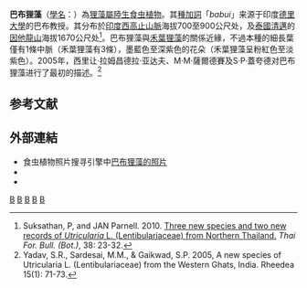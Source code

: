 {{noteTA
|G1=Carnivorous Plant
}}
{{Speciesbox 
| taxon = Utricularia babui
| authority = Yadav, Sardesai & Gaikwad, 2005
| image = Utricularia babui_4.jpg
| image_caption = 巴布狸藻的花朵和叶片
| image2 = Utricularia babui_2.jpg
}}
'''巴布狸藻'''（[[學名|學名]]：'''''{{lang|la|Utricularia babui}}'''''）為[[狸藻屬|狸藻屬]][[陸生植物|陸生]][[食虫植物|食虫植物]]。其[[種加詞|種加詞]]「''babui''」来源于印度[[德里大學|德里大學]]的巴布教授{{small|（Prof. Babu）}}。其分布於[[印度|印度]][[西高止山脈|西高止山脈]]海拔700至900公尺处，及[[泰國|泰國]][[清邁府|清邁]]的[[因他龍山|因他龍山]]{{small|（Doi Inthanon）}}海拔1670公尺处<ref name="Suksathan & Parnell 2010">Suksathan, P, and JAN Parnell. 2010. [http://web3.dnp.go.th/botany/PDF/TFB/TFB38/03_Urticularia.pdf Three new species and two new records of ''Utricularia'' L. (Lentibulariaceae) from Northern Thailand.] {{webarchive|url=https://web.archive.org/web/20120316104552/http://web3.dnp.go.th/botany/PDF/TFB/TFB38/03_Urticularia.pdf |date=2012-03-16 }} ''Thai For. Bull. (Bot.)'', 38: 23-32.</ref>。巴布狸藻與[[禾葉狸藻|禾葉狸藻]]{{small|（''U. graminifolia''）}}的關係近緣，不過本種的細長葉僅有1條中脈（禾葉狸藻有3條），墨藍色至深紫色的花朵（禾葉狸藻呈粉紅色至淡紫色）。2005年，西里让·拉姆昌德拉·亚达夫{{small|（Shrirang Ramchandra Yadav）}}、M·M·薩爾德賽{{small|（M. M. Sardesai）}}及S·P·蓋夸德{{small|（S. P. Gaikwad）}}对巴布狸藻进行了最初的描述。<ref name="Yadav, Sardesai & Gaikwad 2005">Yadav, S.R., Sardesai, M.M., & Gaikwad, S.P. 2005, A new species of Utricularia L. (Lentibulariaceae) from the Western Ghats, India. Rheedea 15(1): 71-73.</ref>

== 参考文献 ==
{{Reflist|2}}

== 外部連結 ==
{{refbegin|2}}
* 食虫植物照片搜寻引擎中[http://www.cpphotofinder.com/utricularia-babui-2104.html 巴布狸藻的照片] {{Wayback|url=http://www.cpphotofinder.com/utricularia-babui-2104.html |date=20110520063810 }}
* {{cite web | url=http://www.cpukforum.com/forum/index.php?showtopic=27920 | title=CPs in northern Thailand | publisher=CPUK Forum | date=2008-07-19 | accessdate=2008-09-04 | archive-date=2013-05-21 | archive-url=https://web.archive.org/web/20130521152931/http://www.cpukforum.com/forum/index.php?showtopic=27920 | dead-url=no }}
* {{cite web | url=http://www.cpukforum.com/forum/index.php?showtopic=17642 | title=Two new species of Utricularia in Thailand | publisher=CPUK Forum | date=2006-11-10 | accessdate=2008-09-04 | archive-date=2016-03-04 | archive-url=https://web.archive.org/web/20160304193123/http://www.cpukforum.com/forum/index.php?showtopic=17642 | dead-url=no }}
{{Commons-inline|Utricularia babui|巴布狸藻}}
{{wikispecies-inline|Utricularia babui|巴布狸藻}}
{{refend}}

{{Utricularia}}
{{Taxonbar|from=Q7903007}}

[[Category:狸藻屬|B]]
[[Category:印度植物|B]]
[[Category:泰国植物|B]]
[[Category:亚洲食虫植物|B]]
[[Category:蚌实狸藻组|B]]


{{狸藻属小作品}}
